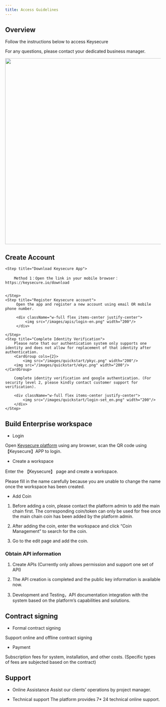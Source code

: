 ---
title: Access Guidelines
---

## Overview

Follow the instructions below to access Keysecure

For any questions, please contact your dedicated business manager.

<div className="w-full flex items-center justify-center">
    <img src="/images/apis/cusotdy-process_en.png" width="600"/>
</div>


## Create Account

<Steps>

    <Step title="Download Keysecure App">

        Method 1：Open the link in your mobile browser：https://keysecure.io/download


    </Step>
    <Step title="Register Keysecure account">
         Open the app and register a new account using email OR mobile phone number.

         <div className="w-full flex items-center justify-center">
             <img src="/images/apis/login-en.png" width="200"/>
         </div>

    </Step>
    <Step title="Complete Identity Verification">
        Please note that our authentication system only supports one identity and does not allow for replacement of that identity after authentication.
        <CardGroup cols={2}>
            <img src="/images/quickstart/pkyc.png" width="200"/>
        <img src="/images/quickstart/ekyc.png" width="200"/>
    </CardGroup>

        Complete identity verification and google authentication. (For security level 2, please kindly contact customer support for verification).

        <div className="w-full flex items-center justify-center">
            <img src="/images/quickstart/login-set_en.png" width="200"/>
        </div>
    </Step>

</Steps>


## Build Enterprise workspace

- Login

Open [Keysecure platform](https://keysecure.io) using any browser, scan the QR code using 【Keysecure】APP to login.

- Create a workspace

Enter the 【Keysecure】 page and create a workspace.

Please fill in the name carefully because you are unable to change the name once the workspace has been created.

- Add Coin

1. Before adding a coin, please contact the platform admin to add the main chain first. The corresponding coin/token can only be used for free once the main chain coin has been added by the platform admin.

2. After adding the coin, enter the workspace and click “Coin Management” to search for the coin.

3. Go to the edit page and add the coin.


### Obtain API information

1. Create APIs (Currently only allows permission and support one set of API)

2. The API creation is completed and the public key information is available now.

3. Development and Testing，API documentation integration with the system based on the platform’s capabilities and solutions.



## Contract signing

- Formal contract signing

Support online and offline contract signing

- Payment

Subscription fees for system, installation, and other costs. (Specific types of fees are subjected based on the contract)



## Support

- Online Assistance
Assist our clients’ operations by project manager.

- Technical support
The platform provides 7* 24 technical online support.